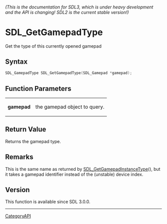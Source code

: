 ====== (This is the documentation for SDL3, which is under heavy development and the API is changing! SDL2 is the current stable version!) ======
= SDL_GetGamepadType =

Get the type of this currently opened gamepad 

== Syntax ==

<syntaxhighlight lang='c'>
SDL_GamepadType SDL_GetGamepadType(SDL_Gamepad *gamepad);
</syntaxhighlight>

== Function Parameters ==

{|
|'''gamepad'''
|the gamepad object to query.
|}

== Return Value ==

Returns the gamepad type.

== Remarks ==

This is the same name as returned by [[SDL_GetGamepadInstanceType]](), but
it takes a gamepad identifier instead of the (unstable) device index.

== Version ==

This function is available since SDL 3.0.0.

----
[[CategoryAPI]]


